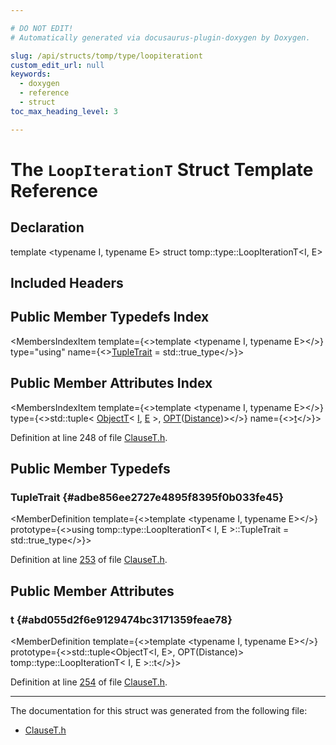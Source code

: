 ```yaml
---

# DO NOT EDIT!
# Automatically generated via docusaurus-plugin-doxygen by Doxygen.

slug: /api/structs/tomp/type/loopiterationt
custom_edit_url: null
keywords:
  - doxygen
  - reference
  - struct
toc_max_heading_level: 3

---
```





# The `LoopIterationT` Struct Template Reference

<DoxygenPage pluginConfig={pluginConfig}>



## Declaration

<CodeBlock>template &lt;typename I, typename E&gt;
struct tomp::type::LoopIterationT&lt;I, E&gt;</CodeBlock>

## Included Headers

<IncludesList>
<IncludesListItem
  filePath="llvm/Frontend/OpenMP/ClauseT.h"
  permalink="/docs/api/files/include/include/llvm/include/llvm/frontend/include/llvm/frontend/openmp/clauset-h"
  isLocal="true" />
</IncludesList>

## Public Member Typedefs Index

<MembersIndex>

<MembersIndexItem
  template={<>template &lt;typename I, typename E&gt;</>}
  type="using"
  name={<><a href="#adbe856ee2727e4895f8395f0b033fe45">TupleTrait</a> = std::true&#95;type</>}>
</MembersIndexItem>

</MembersIndex>

## Public Member Attributes Index

<MembersIndex>

<MembersIndexItem
  template={<>template &lt;typename I, typename E&gt;</>}
  type={<>std::tuple&lt; <a href="/docs/api/structs/tomp/type/objectt">ObjectT</a>&lt; <a href="/docs/api/files/lib/lib/support/md5-cpp/#ac0eafdc9ee161b71e7af98af736952fd">I</a>, <a href="/docs/api/files/lib/lib/ir/builtingcs-cpp/#abb2b3a60ccc38a28239e19a1646e0c8a">E</a> &gt;, <a href="/docs/api/files/include/include/llvm/include/llvm/frontend/include/llvm/frontend/openmp/clauset-h/#ada7f0f6bd89e8da75bbe822caa7f5bab">OPT</a>(<a href="/docs/api/structs/tomp/type/loopiterationt/distance">Distance</a>)&gt;</>}
  name={<><a href="#abd055d2f6e9129474bc3171359feae78">t</a></>}>
</MembersIndexItem>

</MembersIndex>


Definition at line 248 of file <a href="/docs/api/files/include/include/llvm/include/llvm/frontend/include/llvm/frontend/openmp/clauset-h">ClauseT.h</a>.

<SectionDefinition>

## Public Member Typedefs

### TupleTrait {#adbe856ee2727e4895f8395f0b033fe45}

<MemberDefinition
  template={<>template &lt;typename I, typename E&gt;</>}
  prototype={<>using tomp::type::LoopIterationT&lt; I, E &gt;::TupleTrait =  std::true&#95;type</>}>

Definition at line <a href="/docs/api/files/include/include/llvm/include/llvm/frontend/include/llvm/frontend/openmp/clauset-h/#l00253">253</a> of file <a href="/docs/api/files/include/include/llvm/include/llvm/frontend/include/llvm/frontend/openmp/clauset-h">ClauseT.h</a>.
</MemberDefinition>

</SectionDefinition>

<SectionDefinition>

## Public Member Attributes

### t {#abd055d2f6e9129474bc3171359feae78}

<MemberDefinition
  template={<>template &lt;typename I, typename E&gt;</>}
  prototype={<>std::tuple&lt;ObjectT&lt;I, E&gt;, OPT(Distance)&gt; tomp::type::LoopIterationT&lt; I, E &gt;::t</>}>

Definition at line <a href="/docs/api/files/include/include/llvm/include/llvm/frontend/include/llvm/frontend/openmp/clauset-h/#l00254">254</a> of file <a href="/docs/api/files/include/include/llvm/include/llvm/frontend/include/llvm/frontend/openmp/clauset-h">ClauseT.h</a>.
</MemberDefinition>

</SectionDefinition>

<hr/>

The documentation for this struct was generated from the following file:

<ul>
<li><a href="/docs/api/files/include/include/llvm/include/llvm/frontend/include/llvm/frontend/openmp/clauset-h">ClauseT.h</a></li>
</ul>

</DoxygenPage>
